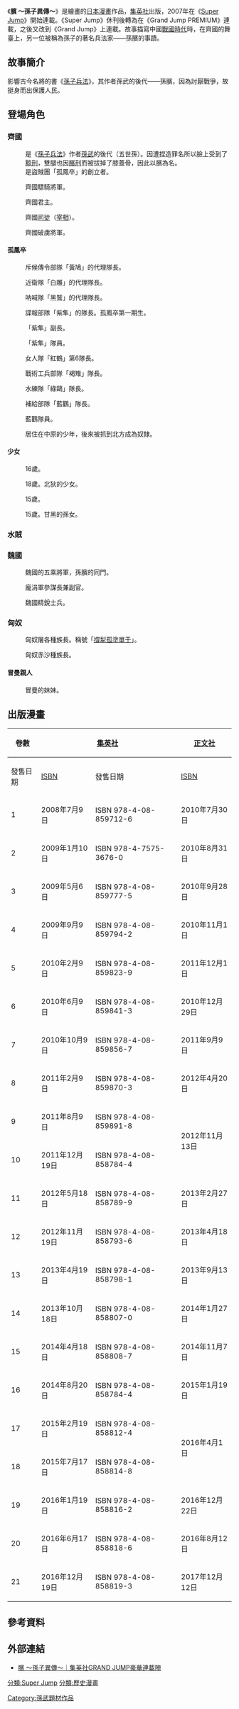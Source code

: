 {{unreferenced|time=2015-03-05T18:53:56+00:00}}
{{noteTA
|1=zh-hans:单于; zh-hant:單于;
}}
{{Infobox animanga/Headerofja
|標題 = 臏 ～孫子異傳～
|圖像 = 孫子異傳.png
|尺寸 = 
|說明 = 
|日文名稱 = ビン 〜孫子異伝〜
|英文名稱 = 
|假名 = ビン そんしいでん
|羅馬字 = 
|類型 = [[虛構作品|虛構]][[歴史|歴史]]、[[政治|政治]][[軍事|軍事]]、[[歷史漫畫|歷史漫畫]]<br />[[戰國|戰國時代]]（[[中國歷史|中國歷史]]）[[青年漫畫|青年漫畫]]
}}
{{Infobox animanga/Manga
|標題 = 
|作者 = {{link-ja|星野浩字|星野浩字}}
|作畫 = 
|出版社 = {{flagicon|JPN}} [[集英社|集英社]]<br/>{{flagicon|HKG}} [[正文社|正文社]]<br/>{{flagicon|TWN}} [[東立出版社|東立出版社]]
|連載雜誌 = {{flagicon|JPN}} [[Super_Jump|Super Jump]]→GRAND JUMP PREMIUM→GRAND JUMP
|label = {{flagicon|JPN}} JUMP COMICS DELUXE
|網路 = 
|發售日 = 
|開始 = 2007年
|結束 = 2016年
|冊數 = 全21冊
|話數 = 148話完
|其他 = 
}}
{{Infobox animanga/Footerofja}}

《'''臏 ～孫子異傳～'''》是{{link-ja|星野浩字|星野浩字}}繪畫的[[日本|日本]][[漫畫|漫畫]]作品，[[集英社|集英社]]出版，2007年在《[[Super_Jump|Super Jump]]》開始連載。《Super Jump》休刊後轉為在《Grand Jump PREMIUM》連載，之後又改到《Grand Jump》上連載。故事描寫中國[[戰國時代|戰國時代]]時，在齊國的舞臺上，另一位被稱為孫子的著名兵法家——孫臏的事蹟。

== 故事簡介 ==
影響古今名將的書《[[孫子兵法|孫子兵法]]》，其作者孫武的後代——孫臏，因為討厭戰爭，故挺身而出保護人民。

== 登場角色 ==
=== 齊國 ===
; {{nihongo|[[孫臏|孫臏]]|孫臏（そんびん）}}
: 是《[[孫子兵法|孫子兵法]]》作者[[孫武|孫武]]的後代（五世孫）。因遭捏造罪名所以臉上受到了[[黥刑|黥刑]]，雙腿也因[[臏刑|臏刑]]而被拔掉了膝蓋骨，因此以臏為名。
: 是盜賊團「孤鳳卒」的創立者。

; {{nihongo|[[田忌|田忌]]|田忌（でんき）}}
: 齊國驃騎將軍。

; {{nihongo|[[齊威王|威王]]|威王（いおう）}}
: 齊國君主。

; {{nihongo|[[鄒忌|鄒忌]]|鄒忌（すうき）}}
: 齊國[[司徒|司徒]]（[[宰相|宰相]]）。

; {{nihongo|阻大|阻大（そだい）}}
: 齊國破虜將軍。

; {{nihongo|甘黑|甘黒（カンヘイ）}}

; {{nihongo|嚴常|厳常（イエンチャン）}}

; {{nihongo|宋政|宋政（ソンチェン）}}

; {{nihongo|仄彭|仄彭（ヤンペン）}}

; {{nihongo|方飽|方飽（ファンパオ）}}

; {{nihongo|文池|文池（ウェンチィ）}}

; {{nihongo|章何|章何（チャンフー）}}

==== 孤鳳卒 ====
; {{nihongo|[[蘇秦|蘇秦]]|蘇秦（そしん）}}
: 斥候傳令部隊「黃鳩」的代理隊長。

; {{nihongo|[[張儀|張儀]]|張儀（ちょうぎ）}}
: 近衛隊「白雕」的代理隊長。

; {{nihongo|[[淳于髡|淳于髡]]|淳于髠（じゅんうこん）}}

; {{nihongo|高仲|高仲（カオソン）}}
: 呐喊隊「黑鷲」的代理隊長。

; {{nihongo|[[白圭|白圭]]|白圭（バイグイ・はっけい）}}
: 諜報部隊「紫隼」的隊長。孤鳳卒第一期生。

; {{nihongo|岳思|岳思（ユエシイ）}}
: 「紫隼」副長。

; {{nihongo|銀蝣|銀蝣（インヨウ）}}
: 「紫隼」隊員。

; {{nihongo|梅染|梅染（メイラン）}}
: 女人隊「紅鶴」第6隊長。

; {{nihongo|玖尺|玖尺（ジーチェ）}}
: 戰術工兵部隊「褐雉」隊長。

; {{nihongo|棵魛|棵魛（ケーホン）}}
: 水練隊「綠鷗」隊長。

; {{nihongo|裴煽|裴煽（ペイシャン）}}
: 補給部隊「藍鸛」隊長。

; {{nihongo|荏涌、太嵩|荏涌（レンヨン）、太嵩（タイソン）}}

; {{nihongo|郭縱|郭縦（かくしょう）}}

; {{nihongo|法榮、彭廣、娰芊、娰潔、蕭泚、萍荊、慎侃、楊牧、汲援、耿弼、秦異|法栄（ファーロン）、彭広（ボンカン）、娰芊（スーチェン）、娰潔（スージェ）、蕭泚（シャオツウ）、萍荊（ビンジン）、慎侃（センカン）、楊牧（ヤンムー）、汲援（ジィユァン）、耿弼（ゲンビィ）、秦異（チンイー）}}
: 藍鸛隊員。

; {{nihongo|都泰|トルタイ}}
: 居住在中原的少年，後來被抓到北方成為奴隸。

==== 少女 ====
; {{nihongo|姚瑛|姚瑛（ヤオイン）}}
: 16歲。

; {{nihongo|馨逢|馨逢（シンフェン）}}
: 18歲。北狄的少女。

; {{nihongo|忍|忍（レン）}}
: 15歲。

; {{nihongo|跬|跬（クイ）}}
: 15歲。甘黑的孫女。

=== 水賊 ===
; {{nihongo|水賊頭目|水賊の頭}}

; {{nihongo|單橋|単橋（サンジャオ）}}

=== 魏國 ===
; {{nihongo|[[龐涓|龐涓]]|龐涓（ほうけん）}}
: 魏國的五乘將軍，孫臏的同門。

; {{nihongo|郭海|郭海（グオハイ）}}
: 龐涓軍參謀長兼副官。

; {{nihongo|武卒、鬼武卒|武卒（ウーツ）、鬼武卒（ガイウーツ）}}
: 魏國精銳士兵。

=== 匈奴 ===
; {{nihongo|冒曼|冒曼（ボーマン）}}
: 匈奴屠各種族長。稱號「[[單于|撐犁孤塗單于]]」。

; {{nihongo|喘突|喘突（ゼントツ）}}
: 匈奴赤沙種族長。

==== 冒曼親人 ====
; {{nihongo|堤諾|テノ（テノウェルデ）}}
: 冒曼的妹妹。

== 出版漫畫 ==
{| class=wikitable style="font-size:small;"
!rowspan="2"|卷數
!colspan="2"|{{flagicon|JPN}} [[集英社|集英社]]
!colspan="2"|{{flagicon|HKG}} [[正文社|正文社]]
!colspan="2"|{{flagicon|TWN}} [[東立出版社|東立出版社]]
|-
!發售日期!![[ISBN|ISBN]]!!發售日期!![[ISBN|ISBN]]!!發售日期!![[ISBN|ISBN]]
|-
! 1
| 2008年7月9日 || ISBN 978-4-08-859712-6
| 2010年7月30日 || ISBN 978-988-2109-89-6
| 2010年9月21日 || ISBN 978-986-10-5583-2
|-
! 2
| 2009年1月10日 || ISBN 978-4-7575-3676-0
| 2010年8月31日 || ISBN 978-988-8068-10-4
| 2010年12月31日 || ISBN 978-986-10-5884-9
|-
! 3
| 2009年5月6日 || ISBN 978-4-08-859777-5
| 2010年9月28日 || ISBN 978-988-8068-35-7
| 2011年6月15日 || ISBN 978-986-10-5885-6
|-
! 4
| 2009年9月9日 || ISBN 978-4-08-859794-2
| 2010年11月1日 || 
| 2011年9月26日 || ISBN 978-986-10-5886-3
|-
! 5
| 2010年2月9日 || ISBN 978-4-08-859823-9
| 2011年12月1日 || ISBN 978-988-8068-48-7
| 2011年10月11日 || ISBN 978-986-10-5887-0
|-
! 6
| 2010年6月9日 || ISBN 978-4-08-859841-3
| 2010年12月29日 || ISBN 978-988-8068-61-6
| 2012年1月2日 || ISBN 978-986-10-5888-7
|-
! 7
| 2010年10月9日 || ISBN 978-4-08-859856-7
| 2011年9月9日 || ISBN 978-988-8070-21-3
| 2012年3月13日 || ISBN 978-986-10-6667-7
|-
! 8
| 2011年2月9日 || ISBN 978-4-08-859870-3
| 2012年4月20日 || ISBN 978-988-8070-66-4
| 2012年5月10日 || ISBN 978-986-10-7466-5
|-
! 9
| 2011年8月9日 || ISBN 978-4-08-859891-8
| rowspan="2"| 2012年11月13日 || ISBN 978-988-8153-15-2
| 2012年6月21日 || ISBN 978-986-10-8635-4
|-
! 10
| 2011年12月19日 || ISBN 978-4-08-858784-4
| ISBN 978-988-8153-20-6
| 2012年10月3日 || ISBN 978-986-10-9410-6
|-
! 11
| 2012年5月18日 || ISBN 978-4-08-858789-9
| 2013年2月27日 || ISBN 978-988-8153-48-0
| 2013年5月28日 || ISBN 978-986-317-312-0
|-
! 12
| 2012年11月19日 || ISBN 978-4-08-858793-6
| 2013年4月18日 || ISBN 978-988-8153-61-9
| 2013年11月12日 || ISBN 978-986-324-623-7
|-
! 13
| 2013年4月19日 || ISBN 978-4-08-858798-1
| 2013年9月13日 || ISBN 978-988-8153-88-6
| 2014年5月19日 || ISBN 978-986-332-681-6
|-
! 14
| 2013年10月18日 || ISBN 978-4-08-858807-0
| 2014年1月27日 || ISBN 978-988-8154-51-7
| 2014年12月22日 || ISBN 978-986-348-065-5
|-
! 15
| 2014年4月18日 || ISBN 978-4-08-858808-7
| 2014年11月7日 || ISBN 978-988-8296-37-8
| 2015年12月17日 || ISBN 978-986-365-122-2
|-
! 16
| 2014年8月20日 || ISBN 978-4-08-858784-4
| 2015年1月19日 || ISBN 978-988-8296-29-3
| ||
|-
! 17
| 2015年2月19日 || ISBN 978-4-08-858812-4
| rowspan="2" | 2016年4月1日 || ISBN 978-988-8297-23-8
| ||
|-
! 18
| 2015年7月17日 || ISBN 978-4-08-858814-8
| ISBN 978-988-8297-24-5
| ||
|-
! 19
| 2016年1月19日 || ISBN 978-4-08-858816-2
| 2016年12月22日 || ISBN 978-988-8297-47-4
| ||
|-
! 20
| 2016年6月17日 || ISBN 978-4-08-858818-6
| 2016年8月12日 || ISBN 978-988-8298-18-1
| ||
|-
! 21
| 2016年12月19日 || ISBN 978-4-08-858819-3
| 2017年12月12日 ||
| ||
|}

== 參考資料 ==
{{reflist}}

== 外部連結 ==
* {{ja}}[https://web.archive.org/web/20150203153143/http://grandjump.shueisha.co.jp/manga/bin.html 臏 ～孫子異傳～｜集英社GRAND JUMP豪華連載陣]

[[分類:Super_Jump|分類:Super Jump]]
[[分類:歷史漫畫|分類:歷史漫畫]]
[[Category:孫武題材作品|Category:孫武題材作品]]